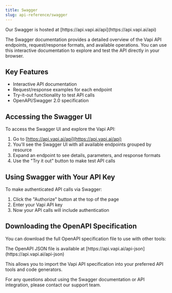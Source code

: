 ```yaml
---
title: Swagger
slug: api-reference/swagger
---
```


<Check>
  Our Swagger is hosted at [https://api.vapi.ai/api](https://api.vapi.ai/api)
</Check>

The Swagger documentation provides a detailed overview of the Vapi API endpoints, request/response formats, and available operations. You can use this interactive documentation to explore and test the API directly in your browser.

## Key Features

- Interactive API documentation
- Request/response examples for each endpoint  
- Try-it-out functionality to test API calls
- OpenAPI/Swagger 2.0 specification

## Accessing the Swagger UI

To access the Swagger UI and explore the Vapi API:

1. Go to [https://api.vapi.ai/api](https://api.vapi.ai/api)
2. You'll see the Swagger UI with all available endpoints grouped by resource
3. Expand an endpoint to see details, parameters, and response formats
4. Use the "Try it out" button to make test API calls

## Using Swagger with Your API Key

To make authenticated API calls via Swagger:

1. Click the "Authorize" button at the top of the page
2. Enter your Vapi API key 
3. Now your API calls will include authentication

## Downloading the OpenAPI Specification

You can download the full OpenAPI specification file to use with other tools:

<Check>
  The OpenAPI JSON file is available at [https://api.vapi.ai/api-json](https://api.vapi.ai/api-json)
</Check>

This allows you to import the Vapi API specification into your preferred API tools and code generators.

For any questions about using the Swagger documentation or API integration, please contact our support team.
